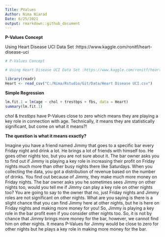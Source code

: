 ```yaml
---
Title: PValues
Author: Nima Niarad
Date: 6/25/2021
output: rmarkdown::github_document
---
```


**P-Values Concept** 

Using Heart Disease UCI Data Set :https://www.kaggle.com/ronitf/heart-disease-uci  


```r
# P-Values Concept 

# Using Heart Disease UCI Data Set :https://www.kaggle.com/ronitf/heart-disease-uci 

library(readr)
Heart <- read_csv("C:/Nima/Rstudio/Git/Data/Heart Disease UCI.csv")

```

**Simple Regression**

```r
lm.fit.1 = lm(age ~ chol + trestbps + fbs, data = Heart)
summary(lm.fit.1)
```


*chol* & *trestbps* have P-Values close to zero which means they are playing a key role in connection with age. Technically, it means they are statistically significant, but come on what it means?! 

**The question is what it means exactly?**

Imagine you have a friend named Jimmy that goes to a specific bar every Friday night and drink a lot. He brings a lot of friends with himself too. He goes other nights too, but you are not sure about it. The bar owner asks you to find out if Jimmy is playing a key role in increasing their profit on Friday nights much more than other busy nights there like Saturdays. When you collecting the data, you got a distribution of revenue based on the number of drinks. You find out because of Jimmy, they make much more money on Friday nights. The bar owner asks you he sometimes sees Jimmy on other nights too, would you tell me if Jimmy can play a key role on other nights too? You are going to say to the owner that no, just Friday nights and Jimmy roles are not significant on other nights. What are you saying is there is a slight chance that you can find Jimmy here at other nights, but he is here on Friday nights and making more money for you! So, Jimmy is playing a key role in the bar profit even if you consider other nights too. So, it is not by chance that Jimmy brings more money for the bar, however, we cannot find him on other nights. It means P-Values for Jimmy would be close to zero for other nights but he plays a key role in making more money for the bar.  








 
